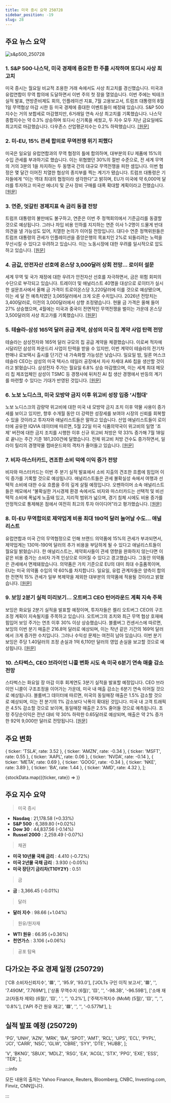 ```yaml
---
title: 미국 증시 요약 250728
sidebar_position: -19
slug: 28
---
```


## 주요 뉴스 요약

![s&p500_250728](/map/250728.png)

### 1. **S&P 500·나스닥, 미국 경제에 중요한 한 주를 시작하며 또다시 사상 최고치**

미국 증시는 월요일 비교적 조용한 거래 속에서도 사상 최고치를 경신했습니다. 미국과 유럽연합이 무역 합의에 도달하면서 이번 주의 첫 장을 열었습니다. 이번 주에는 빅테크 실적 발표, 연방준비제도 회의, 인플레이션 지표, 7월 고용보고서, 트럼프 대통령의 8월 1일 무역협상 마감 시한 등 미국 경제에 중대한 이벤트들이 예정돼 있습니다. S&P 500 지수는 거의 보합세로 마감했지만, 6거래일 연속 사상 최고치를 기록했습니다. 나스닥 종합지수는 약 0.3% 상승하며 또다시 신기록을 세웠고, 두 지수 모두 지난 금요일에도 최고치로 마감했습니다. 다우존스 산업평균지수는 0.2% 하락했습니다. [[원문]](https://finance.yahoo.com/news/live/stock-market-today-sp-500-nasdaq-eke-out-records-as-markets-kick-off-huge-week-for-us-economy-200500414.html)

### 2. **미-EU, 15% 관세 합의로 무역전쟁 위기 피했다**

미국은 일요일 유럽연합과의 무역 협정의 틀에 합의하며, 대부분의 EU 제품에 15%의 수입 관세를 부과하기로 했습니다. 이는 위협했던 30%의 절반 수준으로, 전 세계 무역의 거의 3분의 1을 차지하는 두 동맹국 간의 대규모 무역전쟁을 피한 셈입니다. 이번 협정은 몇 달간 이어진 치열한 협상의 종지부를 찍는 계기가 됐습니다. 트럼프 대통령은 기자들에게 “이는 역대 최대의 협정이라 생각한다”고 밝히며, EU가 미국에 약 6,000억 달러를 투자하고 미국산 에너지 및 군사 장비 구매를 대폭 확대할 계획이라고 전했습니다. [[원문]](https://www.reuters.com/business/us-eu-avert-trade-war-with-15-tariff-deal-2025-07-28/)

### 3. **연준, 엇갈린 경제지표 속 금리 동결 전망**

트럼프 대통령의 불만에도 불구하고, 연준은 이번 주 정책회의에서 기준금리를 동결할 것으로 예상됩니다. 그러나 차입 비용 인하를 지지하는 연준 이사 1-2명이 드물게 반대 의견을 낼 가능성도 있어, 치열한 논의가 이어질 전망입니다. 대다수 연준 정책위원들은 트럼프 대통령의 관세가 인플레이션을 중앙은행의 목표치인 2%로 되돌리려는 노력을 무산시킬 수 있다고 우려하고 있습니다. 이는 노동시장에 대한 우려를 일시적으로 압도하고 있습니다. [[원문]](https://www.reuters.com/business/finance/fed-expected-keep-rates-unchanged-it-sifts-through-mixed-economic-data-2025-07-28/)

### 4. **금값, 안전자산 선호에 온스당 3,000달러 상회 전망... 로이터 설문**

세계 무역 및 국가 재정에 대한 우려가 안전자산 선호를 자극하면서, 금은 위험 회피의 수단으로 부각되고 있습니다. 트레이더 및 애널리스트 40명을 대상으로 로이터가 실시한 설문조사에서 올해 금 가격이 트로이온스당 3,220달러에 이를 것으로 예상됐으며, 이는 세 달 전 예측치였던 3,065달러에서 크게 오른 수치입니다. 2026년 전망치는 3,400달러로, 이전의 3,000달러에서 상향 조정됐습니다. 현물 금 가격은 올해 들어 27% 상승했으며, 4월에는 미국과 중국이 전면적인 무역전쟁을 벌이는 가운데 온스당 3,500달러의 사상 최고가를 기록했습니다. [[원문]](https://www.reuters.com/business/gold-price-stay-above-3000oz-flight-safety-endures-2025-07-28/)

### 5. **테슬라-삼성 165억 달러 공급 계약, 삼성의 미국 칩 계약 사업 탄력 전망**

테슬라는 삼성전자와 165억 달러 규모의 칩 공급 계약을 체결했습니다. 이로써 적자에 시달리던 삼성의 파운드리 사업이 탄력을 받을 수 있지만, 이번 계약이 테슬라의 전기차 판매나 로보택시 출시를 단기간 내 가속화할 가능성은 낮습니다. 일요일 밤, 일론 머스크 테슬라 CEO는 삼성의 미국 텍사스 테일러 공장에서 자사 차세대 AI6 칩을 생산할 것이라고 밝혔습니다. 삼성전자 주가는 월요일 6.8% 상승 마감했으며, 이는 세계 최대 메모리 칩 제조업체인 삼성이 TSMC 등 경쟁사에 뒤처진 AI 칩 생산 경쟁에서 반등의 계기를 마련할 수 있다는 기대가 반영된 것입니다. [[원문]](https://www.reuters.com/business/musks-tesla-signs-165-billion-chip-supply-deal-with-samsung-2025-07-28/)

### 6. **노보 노디스크, 미국 모방약 금지 이후 위고비 성장 입증 '시험대'**

노보 노디스크의 감량약 위고비에 대한 미국 내 모방약 금지 조치 이후 약물 사용이 증가세를 보이고 있지만, 향후 수개월 동안 더 강력한 성장세를 보여야 시장의 신뢰를 회복할 수 있을 것이라고 투자자와 애널리스트들은 말하고 있습니다. 산업 애널리스트들이 로이터에 공유한 IQVIA 데이터에 따르면, 5월 22일 미국 식품의약국이 위고비의 일명 '조제' 버전에 대한 금지 조치를 시행한 이후 신규 위고비 처방은 약 33% 증가해 7월 18일로 끝나는 주간 기준 181,200건에 달했습니다. 전체 위고비 처방 건수도 증가하면서, 일라이 릴리의 경쟁약물 젭바운드와의 격차가 줄어들고 있습니다. [[원문]](https://www.reuters.com/business/healthcare-pharmaceuticals/novo-nordisk-faces-show-me-moment-boost-wegovy-growth-after-us-copycat-ban-2025-07-28/)

### 7. **비자·마스터카드, 견조한 소비 덕에 이익 증가 전망**

비자와 마스터카드는 이번 주 분기 실적 발표에서 소비 지출의 견조한 흐름에 힘입어 이익 증가를 기록할 것으로 예상됩니다. 애널리스트들은 관세 불확실성 속에서 여행과 선택적 소비에 대한 수요 흐름을 주의 깊게 살필 예정입니다. 오펜하이머 소속 애널리스트들은 메모에서 “불확실한 거시경제 환경 속에서도 비자와 마스터카드는 선택적 및 비선택적 소비에 폭넓게 노출돼 있고, 지리적 범위가 넓으며, 경기 침체 시에도 비용 증가를 안정적으로 통제해온 점에서 여전히 최고의 투자 아이디어”라고 평가했습니다. [[원문]](https://www.reuters.com/business/finance/visa-mastercard-set-higher-profits-solid-spending-trends-2025-07-28/)

### 8. **미-EU 무역합의로 제약업계 비용 최대 190억 달러 늘어날 수도... 애널리스트**

유럽연합과 미국 간의 무역협정으로 인해 브랜드 의약품에 15%의 관세가 부과되면서, 제약업계는 130억-190억 달러의 추가 비용을 부담하게 될 수 있다고 애널리스트들이 월요일 밝혔습니다. 한 애널리스트는, 제약회사들이 관세 영향을 완화하지 않는다면 이 같은 비용 증가는 소비자 가격 인상으로 이어질 수 있다고 경고했습니다. 그동안 의약품은 관세에서 면제돼왔습니다. 의약품은 가치 기준으로 EU의 대미 최대 수출품목이며, EU는 미국 의약품 수입의 약 60%를 차지합니다. 일요일, 유럽 관계자들은 양측이 합의한 전면적 15% 관세가 일부 복제약을 제외한 대부분의 의약품에 적용될 것이라고 밝혔습니다. [[원문]](https://www.reuters.com/business/healthcare-pharmaceuticals/eu-us-trade-deal-could-add-up-19-billion-pharma-industry-costs-analysts-say-2025-07-28/)

### 9. **보잉 2분기 실적 미리보기… 오트버그 CEO 턴어라운드 계획 지속 주목**

보잉은 화요일 2분기 실적을 발표할 예정이며, 투자자들은 켈리 오트버그 CEO의 구조조정 계획이 지속될지를 주목하고 있습니다. 오트버그의 조치와 최근 무역 협상 호재에 힘입어 보잉 주가는 연초 이후 30% 이상 상승했습니다. 블룸버그 컨센서스에 따르면, 보잉의 이번 분기 매출은 216.8억 달러로 예상되며, 이는 작년 같은 기간의 169억 달러에서 크게 증가한 수치입니다. 그러나 수익성 문제는 여전히 남아 있습니다. 이번 분기 보잉은 주당 1.40달러의 조정 손실과 1억 6,110만 달러의 영업 손실을 보고할 것으로 예상됩니다. [[원문]](https://finance.yahoo.com/news/boeing-q2-earnings-preview-ceo-ortbergs-turnaround-plan-expected-to-roll-on-163209150.html)

### 10. **스타벅스, CEO 브라이언 니콜 변화 시도 속 미국 6분기 연속 매출 감소 전망**

스타벅스는 화요일 장 마감 이후 회계연도 3분기 실적을 발표할 예정입니다. CEO 브라이언 니콜이 구조조정을 이어가는 가운데, 미국 내 매출 감소는 6분기 연속 이어질 것으로 예상됩니다. 블룸버그 데이터에 따르면, 미국의 동일매장 매출은 1.5% 감소할 것으로 예상되며, 이는 전 분기의 1% 감소보다 낙폭이 확대된 것입니다. 미국 내 고객 트래픽은 4.5% 감소할 것으로 보이며, 동일매장 매출은 2.5% 줄어들 것으로 예측됩니다. 조정 주당순이익은 전년 대비 약 30% 하락한 0.65달러로 예상되며, 매출은 약 2% 증가한 92억 9,000만 달러로 전망됩니다. [[원문]](https://finance.yahoo.com/news/starbucks-set-to-report-6th-straight-us-sales-decline-as-ceo-brian-niccol-continues-turnaround-efforts-202028271.html)

## 주요 변화

  { ticker: 'TSLA', rate: 3.52 },
  { ticker: 'AMZN', rate: -0.34 },
  { ticker: 'MSFT', rate: 0.55 },
  { ticker: 'AAPL', rate: 0.06 },
  { ticker: 'NVDA', rate: -0.14 },
  { ticker: 'META', rate: 0.69 },
  { ticker: 'GOOG', rate: -0.34 },
  { ticker: 'NKE', rate: 3.89 },
  { ticker: 'BA', rate: 1.44 },
  { ticker: 'AMD', rate: 4.32 },
];

{stockData.map(({ticker, rate}) => <StockCardMini key={ticker} ticker={ticker} rate={rate}></StockCardMini>)}

## 주요 지수 요약

> 미국 증시

- **Nasdaq** : 21,178.58 (+0.33%)
- **S&P 500** : 6,389.80 (+0.02%)
- **Dow 30** : 44,837.56 (-0.14%)
- **Russel 2000** : 2,259.49 (-0.07%)

> 채권

- **미국 10년물 국채 금리** : 4.410 (-0.72%)
- **미국 2년물 국채 금리** : 3.930 (-0.05%)
- **미국 장단기 금리차(T10Y2Y)** : 0.51

> 금

- **금** : 3,366.45 (-0.01%)

> 달러

- **달러 지수** : 98.66 (+1.04%)

> 원유/원자재

- **WTI 원유** : 66.95 (+0.36%)
- **천연가스** : 3.106 (+0.06%)

> 공포 탐욕

<FearAndGreed fearAndGreedIndex={74} vix={15.03} vixRate={0.67} />

## 다가오는 주요 경제 일정 (250729)

  ['CB 소비자신뢰지수', '🟥', '', '95.9', '93.0'],
  ['JOLTs 구인 이직 보고서', '🟥', '', '7.490M', '7.769M'],
  ['상품 무역수지 (6월)', '🟨', '', '-98.3B', '-96.59B'],
  ['소매 재고(자동차 제외) (6월)', '🟨', '	', '', '0.2%'],
  ['주택가격지수 (MoM) (5월)', '🟨', '', '', '0.8%'],
  ['API 주간 원유 재고', '🟩', '', '', '-0.577M'],
];

<EconomicCalendar data={nextEventsData} />

## 실적 발표 예정 (250729)

  'PG',
  'UNH',
  'AZN',
  'MRK',
  'BA',
  'SPOT',
  'AMT',
  'RCL',
  'UPS',
  'ECL',
  'PYPL',
  'JCI',
  'CARR',
  'NSC',
  'GLW',
  'CBRE',
  'SYY',
  'DTE',
  'HUBB',
];

  'V',
  'BKNG',
  'SBUX',
  'MDLZ',
  'RSG',
  'EA',
  'ACGL',
  'STX',
  'PPG',
  'EXE',
  'ESS',
  'TER',
];

<EarningsBoard stocksBMO={stocksBMO} stocksAMC={stocksAMC} />

:::info

모든 내용의 출처는 Yahoo Finance, Reuters, Bloomberg, CNBC, Investing.com, Finviz, CNN입니다.

:::

